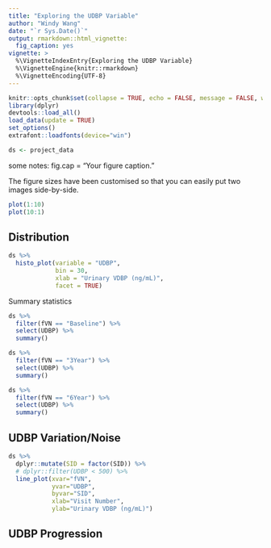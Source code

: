 ```yaml
---
title: "Exploring the UDBP Variable"
author: "Windy Wang"
date: "`r Sys.Date()`"
output: rmarkdown::html_vignette:
  fig_caption: yes
vignette: >
  %\VignetteIndexEntry{Exploring the UDBP Variable}
  %\VignetteEngine{knitr::rmarkdown}
  %\VignetteEncoding{UTF-8}
---
```


```r
knitr::opts_chunk$set(collapse = TRUE, echo = FALSE, message = FALSE, warning = FALSE)
library(dplyr)
devtools::load_all()
load_data(update = TRUE)
set_options()
extrafont::loadfonts(device="win")

ds <- project_data
```


some notes:
fig.cap = "Your figure caption." 

The figure sizes have been customised so that you can easily put two images side-by-side. 
```r
plot(1:10)
plot(10:1)
```

## Distribution
```r
ds %>% 
  histo_plot(variable = "UDBP", 
             bin = 30, 
             xlab = "Urinary VDBP (ng/mL)",
             facet = TRUE)
```

Summary statistics
```r
ds %>% 
  filter(fVN == "Baseline") %>% 
  select(UDBP) %>% 
  summary()

ds %>% 
  filter(fVN == "3Year") %>% 
  select(UDBP) %>% 
  summary()

ds %>% 
  filter(fVN == "6Year") %>% 
  select(UDBP) %>% 
  summary()
```

## UDBP Variation/Noise
```r
ds %>% 
  dplyr::mutate(SID = factor(SID)) %>%
  # dplyr::filter(UDBP < 500) %>% 
  line_plot(xvar="fVN",
            yvar="UDBP",
            byvar="SID",
            xlab="Visit Number",
            ylab="Urinary VDBP (ng/mL)")
```


## UDBP Progression

